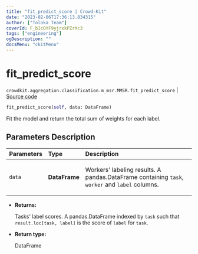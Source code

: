 ```yaml
---
title: "fit_predict_score | Crowd-Kit"
date: "2023-02-06T17:36:13.834315"
author: ["Toloka Team"]
coverId: F_bIcOYF9yjrxkPZrXc3
tags: ["engineering"]
ogDescription: ""
docsMenu: "ckitMenu"
---
```


# fit_predict_score
`crowdkit.aggregation.classification.m_msr.MMSR.fit_predict_score` | [Source code](https://github.com/Toloka/crowd-kit/blob/v1.2.0/crowdkit/aggregation/classification/m_msr.py#L156)

```python
fit_predict_score(self, data: DataFrame)
```

Fit the model and return the total sum of weights for each label.

## Parameters Description

| Parameters | Type | Description |
| :----------| :----| :-----------|
`data`|**DataFrame**|<p>Workers&#x27; labeling results. A pandas.DataFrame containing `task`, `worker` and `label` columns.</p>

* **Returns:**

  Tasks' label scores.
A pandas.DataFrame indexed by `task` such that `result.loc[task, label]`
is the score of `label` for `task`.

* **Return type:**

  DataFrame